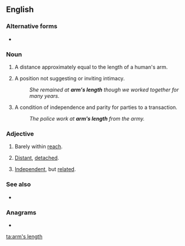 ==English==
{{wikipedia}}

===Alternative forms===
* {{l|en|arm's-length}}

===Noun===
{{en-noun|head=[[arm]][['s]] [[length]]}}

# A distance approximately equal to the length of a human's arm.
# {{label|en|figuratively}} A position not suggesting or inviting intimacy.
#: ''She remained at '''arm's length''' though we worked together for many years.''
# {{label|en|figuratively}} A condition of independence and parity for parties to a transaction.
#: ''The police work at '''arm's length''' from the army.''

===Adjective===
{{en-adj|head=[[arm]][['s]] [[length]]}}

# {{label|en|literally}} Barely within [[reach]].
# {{label|en|idiomatic}} [[distant|Distant]], [[detach]]ed.
# {{label|en|idiomatic}} [[independent|Independent]], but [[related]].

===See also===
* {{l|en|armlength}}

===Anagrams===
* {{l|en|armlengths}}

[[ta:arm's length]]